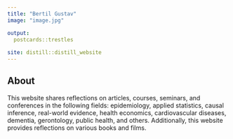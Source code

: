 ```yaml
---
title: "Bertil Gustav"
image: "image.jpg"

output:
  postcards::trestles
  
site: distill::distill_website
---
```

 
## About

This website shares reflections on articles, courses, seminars, and conferences in the following fields: epidemiology, applied statistics, causal inference, real-world evidence, health economics, cardiovascular diseases, dementia, gerontology, public health, and others. 
Additionally, this website provides reflections on various books and films.
